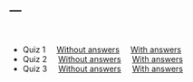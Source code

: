 ---
---

<br>

- Quiz 1 &nbsp; &nbsp; [Without answers](quizzes/quiz1.pdf) &nbsp; &nbsp; [With answers](quizzes/quiz1answers.pdf)
- Quiz 2 &nbsp; &nbsp; [Without answers](quizzes/quiz2.pdf) &nbsp; &nbsp; [With answers](quizzes/quiz2answers.pdf)
- Quiz 3 &nbsp; &nbsp; [Without answers](quizzes/quiz3.pdf) &nbsp; &nbsp; [With answers](quizzes/quiz3answers.pdf)

